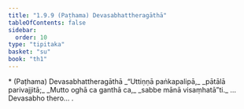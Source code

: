```yaml
---
title: "1.9.9 (Paṭhama) Devasabhattheragāthā"
tableOfContents: false
sidebar:
  order: 10
type: "tipitaka"
basket: "su"
book: "th1"
---
```



<DynamicBreadcrumb />

<Paragraph type="center" book="th1">
* (Paṭhama) Devasabhattheragāthā
</Paragraph>

<Division number="89" book="th1" bookNo="19" page="239">

<Paragraph number="199" type="verses" book="th1">
_“Uttiṇṇā paṅkapalipā,_  
_pātālā parivajjitā;_  
_Mutto oghā ca ganthā ca,_  
_sabbe mānā visaṃhatā”ti._  


</Paragraph>
</Division>

<Paragraph number="200" type="center" book="th1">
…  Devasabho thero… .
</Paragraph>